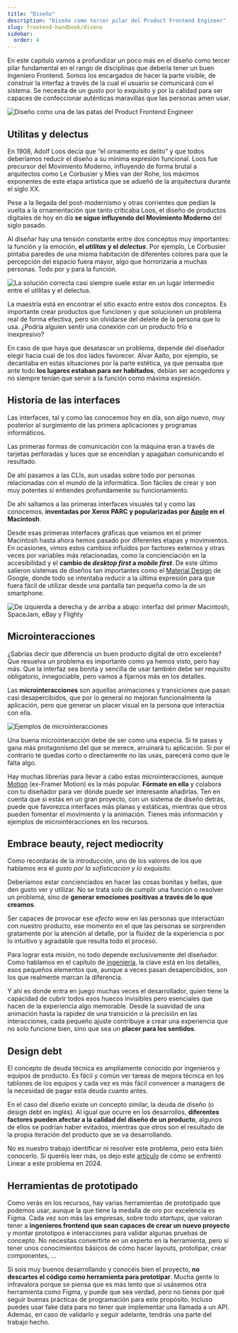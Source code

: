 ```yaml
---
title: "Diseño"
description: "Diseño como tercer pilar del Product Frontend Engineer"
slug: frontend-handbook/diseno
sidebar:
  order: 4
---
```


En este capítulo vamos a profundizar un poco más en el diseño como tercer pilar fundamental en el rango de disciplinas que debería tener un buen Ingeniero Frontend. Somos los encargados de hacer la parte visible, de construir la interfaz a través de la cual el usuario se comunicará con el sistema. Se necesita de un gusto por lo exquisito y por la calidad para ser capaces de confeccionar auténticas maravillas que las personas amen usar.

![Diseño como una de las patas del Product Frontend Engineer](./__assets__/design-pillar.png)

## Utilitas y delectus

En 1908, Adolf Loos decía que “el ornamento es delito” y que todos deberíamos reducir el diseño a su mínima expresión funcional. Loos fue precursor del Movimiento Moderno, influyendo de forma brutal a arquitectos como Le Corbusier y Mies van der Rohe, los máximos exponentes de este etapa artística que se adueñó de la arquitectura durante el siglo XX.

Pese a la llegada del post-modernismo y otras corrientes que pedían la vuelta a la ornamentación que tanto criticaba Loos, el diseño de productos digitales de hoy en día **se sigue influyendo del Movimiento Moderno** del siglo pasado.

Al diseñar hay una tensión constante entre dos conceptos muy importantes: la función y la emoción, **el _utilitas_ y el _delectus_**. Por ejemplo, Le Corbusier pintaba paredes de una misma habitación de diferentes colores para que la percepción del espacio fuera mayor, algo que horrorizaría a muchas personas. Todo por y para la función.

![La solución correcta casi siempre suele estar en un lugar intermedio entre el *utilitas* y el *delectus*.](./__assets__/utilitas-delectus.png)

La maestría está en encontrar el sitio exacto entre estos dos conceptos. Es importante crear productos que funcionen y que solucionen un problema real de forma efectiva, pero sin olvidarse del deleite de la persona que lo usa. ¿Podría alguien sentir una conexión con un producto frío e inexpresivo?

En caso de que haya que desatascar un problema, depende del diseñador elegir hacia cual de los dos lados favorecer. Alvar Aalto, por ejemplo, se decantaba en estas situaciones por la parte estética, ya que pensaba que ante todo **los lugares estaban para ser habitados**, debían ser acogedores y no siempre tenían que servir a la función como máxima expresión.

## Historia de las interfaces

Las interfaces, tal y como las conocemos hoy en día, son algo nuevo, muy posterior al surgimiento de las primera aplicaciones y programas informáticos.

Las primeras formas de comunicación con la máquina eran a través de tarjetas perforadas y luces que se encendían y apagaban comunicando el resultado.

De ahí pasamos a las CLIs, aun usadas sobre todo por personas relacionadas con el mundo de la informática. Son fáciles de crear y son muy potentes si entiendes profundamente su funcionamiento.

De ahí saltamos a las primeras interfaces visuales tal y como las conocemos, **inventadas por Xerox PARC y popularizadas por [Apple](https://developer.apple.com/design/human-interface-guidelines) en el Macintosh**.

Desde esas primeras interfaces gráficas que veíamos en el primer Macintosh hasta ahora hemos pasado por diferentes etapas y movimientos. En ocasiones, vimos estos cambios influídos por factores externos y otras veces por variables más relacionadas, como la concienciación en la accesibilidad y el **cambio de _desktop first_ a _mobile first_**. De este último salieron sistemas de diseños tan importantes como el [Material Design](https://m3.material.io/) de Google, donde todo se intentaba reducir a la última expresión para que fuera fácil de utilizar desde una pantalla tan pequeña como la de un smartphone.

![De izquierda a derecha y de arriba a abajo: interfaz del primer Macintosh, SpaceJam, eBay y Flighty](./__assets__/interface-examples.png)

## Microinteracciones

¿Sabrías decir que diferencia un buen producto digital de otro excelente? Que resuelva un problema es importante como ya hemos visto, pero hay más. Que la interfaz sea bonita y sencilla de usar también debe ser requisito obligatorio, innegociable, pero vamos a fijarnos más en los detalles.

Las **microinteracciones** son aquellas animaciones y transiciones que pasan casi desapercibidos, que por lo general no mejoran funcionalmente la aplicación, pero que generar un placer visual en la persona que interactúa con ella.

![Ejemplos de microinteracciones](./__assets__/micro-interactions.gif)

Una buena microinteracción debe de ser como una especia. Si te pasas y gana más protagonismo del que se merece, arruinará tu aplicación. Si por el contrario te quedas corto o directamente no las usas, parecerá como que le falta algo.

Hay muchas librerías para llevar a cabo estas microinteracciones, aunque [Motion](https://motion.dev/) (ex-Framer Motion) es la más popular. **Fórmate en ella** y colabora con tu diseñador para ver dónde puede ser interesante añadirlas. Ten en cuenta que si estás en un gran proyecto, con un sistema de diseño detrás, puede que favorezca interfaces más planas y estáticas, mientras que otros pueden fomentar el movimiento y la animación. Tienes más información y ejemplos de microinteracciones en los recursos.

## Embrace beauty, reject mediocrity

Como recordarás de la introducción, uno de los valores de los que hablamos era el _gusto por la sofisticación y lo exquisito_.

Deberíamos estar concienciados en hacer las cosas bonitas y bellas, que den gusto ver y utilizar. No se trata solo de cumplir una función o resolver un problema, sino de **generar emociones positivas a través de lo que creamos**.

Ser capaces de provocar ese *efecto wow* en las personas que interactúan con nuestro producto, ese momento en el que las personas se sorprenden gratamente por la atención al detalle, por la fluidez de la experiencia o por lo intuitivo y agradable que resulta todo el proceso.

Para lograr esta misión, no todo depende exclusivamente del diseñador. Como hablamos en el capítulo de [ingeniería](/capitulos/ingenieria), la clave está en los detalles, esos pequeños elementos que, aunque a veces pasan desapercibidos, son los que realmente marcan la diferencia.

Y ahí es donde entra en juego muchas veces el desarrollador, quien tiene la capacidad de cubrir todos esos huecos invisibles pero esenciales que hacen de la experiencia algo memorable. Desde la suavidad de una animación hasta la rapidez de una transición o la precisión en las interacciones, cada pequeño ajuste contribuye a crear una experiencia que no solo funcione bien, sino que sea un **placer para los sentidos**.

## Design debt

El concepto de deuda técnica es ampliamente conocido por ingenieros y equipos de producto. Es fácil y común ver tareas de mejora técnica en los tablones de los equipos y cada vez es más fácil convencer a managers de la necesidad de pagar esta deuda cuanto antes.

En el caso del diseño existe un concepto similar, la deuda de diseño (o design debt en inglés). Al igual que ocurre en los desarrollos, **diferentes factores pueden afectar a la calidad del diseño de un producto**, algunos de ellos se podrían haber evitados, mientras que otros son el resultado de la propia iteración del producto que se va desarrollando.

No es nuestro trabajo identificar ni resolver este problema, pero esta bién conocerlo. Si queréis leer más, os dejo este [artículo](https://linear.app/blog/a-design-reset#design-debt-is-real) de cómo se enfrentó Linear a este problema en 2024.

## Herramientas de prototipado

Como verás en los recursos, hay varias herramientas de prototipado que podemos usar, aunque la que tiene la medalla de oro por excelencia es Figma. Cada vez son más las empresas, sobre todo _startups_, que valoran tener a **ingenieros frontend que sean capaces de crear un nuevo proyecto** y montar prototipos e interacciones para validar algunas pruebas de concepto. No necesitas convertirte en un experto en la herramienta, pero sí tener unos conocimientos básicos de cómo hacer layouts, prototipar, crear componentes, …

Si sois muy buenos desarrollando y conocéis bien el proyecto, **no descartes el código como herramienta para prototipar**. Mucha gente lo infravalora porque se piensa que es más lento que si usásemos otra herramienta como Figma, y puede que sea verdad, pero no tienes por qué seguir buenas prácticas de programación para este propósito. Incluso puedes usar fake data para no tener que implementar una llamada a un API. Además, en caso de validarlo y seguir adelante, tendrás una parte del trabajo hecho.